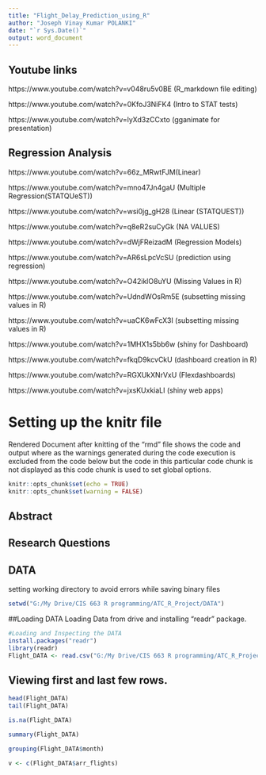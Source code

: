 ---
title: "Flight_Delay_Prediction_using_R"
author: "Joseph Vinay Kumar POLANKI"
date: "`r Sys.Date()`"
output: word_document
---



## Youtube links


https://www.youtube.com/watch?v=v048ru5v0BE (R_markdown file editing)

https://www.youtube.com/watch?v=0KfoJ3NiFK4 (Intro to STAT tests)

https://www.youtube.com/watch?v=lyXd3zCCxto (gganimate for presentation)

## Regression Analysis

https://www.youtube.com/watch?v=66z_MRwtFJM(Linear)

https://www.youtube.com/watch?v=mno47Jn4gaU (Multiple Regression(STATQUeST))

https://www.youtube.com/watch?v=wsi0jg_gH28 (Linear (STATQUEST))

https://www.youtube.com/watch?v=q8eR2suCyGk (NA VALUES)


https://www.youtube.com/watch?v=dWjFReizadM (Regression Models)

https://www.youtube.com/watch?v=AR6sLpcVcSU (prediction using regression)

https://www.youtube.com/watch?v=O42iklO8uYU  (Missing Values in R)

https://www.youtube.com/watch?v=UdndWOsRm5E  (subsetting missing values in R)

https://www.youtube.com/watch?v=uaCK6wFcX3I   (subsetting missing values in R)

https://www.youtube.com/watch?v=1MHX1s5bb6w (shiny for Dashboard)

https://www.youtube.com/watch?v=fkqD9kcvCkU  (dashboard creation in R)

https://www.youtube.com/watch?v=RGXUkXNrVxU  (Flexdashboards)

https://www.youtube.com/watch?v=jxsKUxkiaLI (shiny web apps)










# Setting up the knitr file
Rendered Document after knitting of the "rmd" file shows the code and output
where as the warnings generated during the code execution is excluded from the code
below but the code in this particular code chunk is not displayed as this code chunk is used to set global options.

```{r setup, include=FALSE}
knitr::opts_chunk$set(echo = TRUE)
knitr::opts_chunk$set(warning = FALSE)
```

## Abstract



## Research Questions


## DATA
setting working directory to avoid errors while saving binary files

```{r echo=TRUE}
setwd("G:/My Drive/CIS 663 R programming/ATC_R_Project/DATA")
```


##Loading DATA
Loading Data from drive and installing "readr" package.

```{r Loading_Data, echo=TRUE}
#Loading and Inspecting the DATA
install.packages("readr")
library(readr)
Flight_DATA <- read.csv("G:/My Drive/CIS 663 R programming/ATC_R_Project/DATA/air_traffic_main_Data.csv", header = TRUE, stringsAsFactors = FALSE)

```

## Viewing first and last few rows.

```{r  Viewing_Data, echo = FALSE}
head(Flight_DATA)
tail(Flight_DATA)
```


```{r summaries, echo = TRUE }

is.na(Flight_DATA)

summary(Flight_DATA)

grouping(Flight_DATA$month)

```


```{r, echo=TRUE}

v <- c(Flight_DATA$arr_flights)




```




```{r}

```








